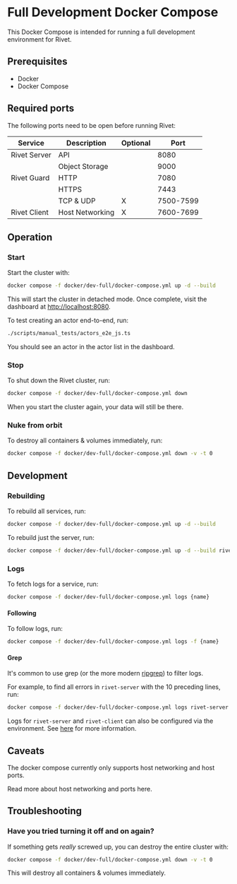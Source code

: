
# Full Development Docker Compose

This Docker Compose is intended for running a full development environment for Rivet.

## Prerequisites

- Docker
- Docker Compose

## Required ports

The following ports need to be open before running Rivet:

| Service      | Description     | Optional | Port      |
| ------------ | --------------- | -------- | --------- |
| Rivet Server | API             |          | 8080      |
|              | Object Storage  |          | 9000      |
| Rivet Guard  | HTTP            |          | 7080      |
|              | HTTPS           |          | 7443      |
|              | TCP & UDP       | X        | 7500-7599 |
| Rivet Client | Host Networking | X        | 7600-7699 |

## Operation

### Start

Start the cluster with:

```bash
docker compose -f docker/dev-full/docker-compose.yml up -d --build
```

This will start the cluster in detached mode. Once complete, visit the dashboard at
[http://localhost:8080](http://localhost:8080).

To test creating an actor end-to-end, run:

```bash
./scripts/manual_tests/actors_e2e_js.ts
```

You should see an actor in the actor list in the dashboard.

### Stop

To shut down the Rivet cluster, run:

```bash
docker compose -f docker/dev-full/docker-compose.yml down
```

When you start the cluster again, your data will still be there.

### Nuke from orbit

To destroy all containers & volumes immediately, run:

```bash
docker compose -f docker/dev-full/docker-compose.yml down -v -t 0
```

## Development

### Rebuilding

To rebuild all services, run:

```bash
docker compose -f docker/dev-full/docker-compose.yml up -d --build
```

To rebuild just the server, run:

```bash
docker compose -f docker/dev-full/docker-compose.yml up -d --build rivet-server
```

### Logs

To fetch logs for a service, run:

```bash
docker compose -f docker/dev-full/docker-compose.yml logs {name}
```

#### Following

To follow logs, run:

```bash
docker compose -f docker/dev-full/docker-compose.yml logs -f {name}
```

#### Grep

It's common to use grep (or the more modern
[ripgrep](https://www.google.com/search?q=ripgrep&oq=ripgrep&sourceid=chrome&ie=UTF-8)) to filter logs.

For example, to find all errors in `rivet-server` with the 10 preceding lines, run:

```bash
docker compose -f docker/dev-full/docker-compose.yml logs rivet-server | grep -B 10 level=error
```

Logs for `rivet-server` and `rivet-client` can also be configured via the environment. See [here](/docs/self-hosting/client-config) for
more information.

## Caveats

The docker compose currently only supports host networking and host ports.

Read more about host networking and ports <Link href='/docs/networking'>here</Link>.

## Troubleshooting

### Have you tried turning it off and on again?

If something gets _really_ screwed up, you can destroy the entire cluster with:

```bash
docker compose -f docker/dev-full/docker-compose.yml down -v -t 0
```

This will destroy all containers & volumes immediately.
